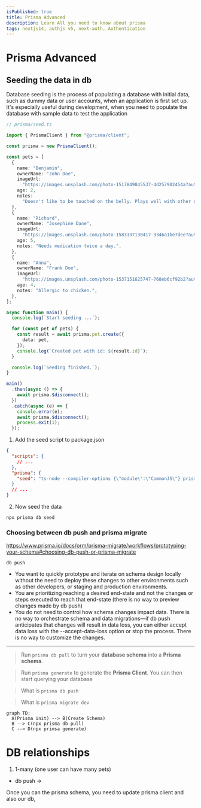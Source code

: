 ```yaml
---
isPublished: true
title: Prisma Advanced
description: Learn All you need to know about prisma
tags: nextjs14, authjs v5, next-auth, Authentication
---
```


# Prisma Advanced

## Seeding the data in db

Database seeding is the process of populating a database with initial data, such as dummy data or user accounts, when an application is first set up. It's especially useful during development, when you need to populate the database with sample data to test the application

```ts
// prisma/seed.ts

import { PrismaClient } from "@prisma/client";

const prisma = new PrismaClient();

const pets = [
  {
    name: "Benjamin",
    ownerName: "John Doe",
    imageUrl:
      "https://images.unsplash.com/photo-1517849845537-4d257902454a?auto=format&fit=crop&q=100&w=1935&ixlib=rb-4.0.3&ixid=M3wxMjA3fDB8MHxwaG90by1wYWdlfHx8fGVufDB8fHx8fA%3D%3D",
    age: 2,
    notes:
      "Doesn't like to be touched on the belly. Plays well with other dogs.",
  },
  {
    name: "Richard",
    ownerName: "Josephine Dane",
    imageUrl:
      "https://images.unsplash.com/photo-1583337130417-3346a1be7dee?auto=format&fit=crop&q=100&w=1964&ixlib=rb-4.0.3&ixid=M3wxMjA3fDB8MHxwaG90by1wYWdlfHx8fGVufDB8fHx8fA%3D%3D",
    age: 5,
    notes: "Needs medication twice a day.",
  },
  {
    name: "Anna",
    ownerName: "Frank Doe",
    imageUrl:
      "https://images.unsplash.com/photo-1537151625747-768eb6cf92b2?auto=format&fit=crop&q=100&w=1970&ixlib=rb-4.0.3&ixid=M3wxMjA3fDB8MHxwaG90by1wYWdlfHx8fGVufDB8fHx8fA%3D%3D",
    age: 4,
    notes: "Allergic to chicken.",
  },
];

async function main() {
  console.log(`Start seeding ...`);

  for (const pet of pets) {
    const result = await prisma.pet.create({
      data: pet,
    });
    console.log(`Created pet with id: ${result.id}`);
  }

  console.log(`Seeding finished.`);
}

main()
  .then(async () => {
    await prisma.$disconnect();
  })
  .catch(async (e) => {
    console.error(e);
    await prisma.$disconnect();
    process.exit(1);
  });
```

1. Add the seed script to package.json

```json
{
  "scripts": {
    // ...
  },
  "prisma": {
    "seed": "ts-node --compiler-options {\"module\":\"CommonJS\"} prisma/seed.ts"
  }
  // ...
}
```

2. Now seed the data

```
npx prisma db seed
```

### Choosing between db push and prisma migrate

https://www.prisma.io/docs/orm/prisma-migrate/workflows/prototyping-your-schema#choosing-db-push-or-prisma-migrate

`db push`

- You want to quickly prototype and iterate on schema design locally without the need to deploy these changes to other environments such as other developers, or staging and production environments.
- You are prioritizing reaching a desired end-state and not the changes or steps executed to reach that end-state (there is no way to preview changes made by db push)
- You do not need to control how schema changes impact data. There is no way to orchestrate schema and data migrations—if db push anticipates that changes will result in data loss, you can either accept data loss with the --accept-data-loss option or stop the process. There is no way to customize the changes.

---

> Run `prisma db pull` to turn your **database schema** into a **Prisma schema**.

> Run `prisma generate` to generate the **Prisma Client**. You can then start querying your database

> What is `prisma db push`

> What is `prisma migrate dev `

```mermaid
graph TD;
  A(Prisma init) --> B(Create Schema)
  B --> C(npx prisma db pull)
  C --> D(npx primsa generate)
```

# DB relationships

1. 1-many (one user can have many pets)

- db push ->

>

Once you can the prisma schema, you need to update prisma client and also our db,
